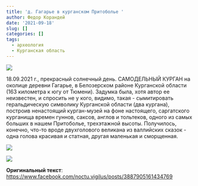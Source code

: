 ```yaml
---
title: 'д. Гагарье в курганском Притоболье '
author: Федор Корандей
date: '2021-09-18'
slug: []
categories: []
tags:
  - археология
  - Курганская область
---
```


![](../../img/post-images/2021-09-18/0.jpg)

18.09.2021 г., прекрасный солнечный день. САМОДЕЛЬНЫЙ КУРГАН на околице деревни Гагарье, в Белозерском районе Курганской области (163 километра к югу от Тюмени). Задумка была, хотя автор ее неизвестен, и спросить не у кого, видимо, такая - сымитировать геральдическую символику Курганской области (два кургана), построив ненастоящий курган-музей на фоне настоящего, саргатского курганища времен гуннов, саксов, англов и тольтеков, одного из самых больших в нашем Притоболье, трехэтажной высоты. Получилось, конечно, что-то вроде двухголового великана из валлийских сказок - одна голова красивая и статная, другая маленькая и сморщенная.

![](../../img/post-images/2021-09-18/1.jpg)

![](../../img/post-images/2021-09-18/2.jpg)

**Оригинальный текст**:  
<https://www.facebook.com/noctu.vigilus/posts/3887905161434769>{target="_blank"} 